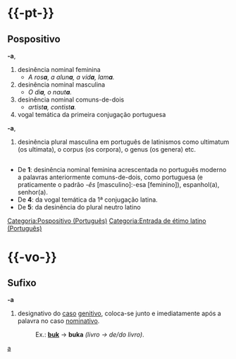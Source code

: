={{-pt-}}=
{{ver também/a}}
==Pospositivo==
{{flex.pt|0s=a|0p=as}}
'''-a''',
# desinência nominal feminina
#* ''A ros'''a''', a alun'''a''', a vid'''a''', lam'''a'''.''
# desinência nominal masculina
#* ''O di'''a''', o naut'''a'''.''
# desinência nominal comuns-de-dois
#* ''artist'''a''', contist'''a'''.'' 
# vogal temática da primeira conjugação portuguesa
{{flex.pt|0s=-|0p=a}}
'''-a''',
# {{cont|5}} desinência plural masculina em português de latinismos como ultimatum (os ultimata), o corpus (os corpora), o genus (os genera) etc.

=={{etimologia|pt}}==
* De '''1''': desinência nominal feminina acrescentada no português moderno a palavras anteriormente comuns-de-dois, como portuguesa (e praticamente o padrão ''-ês'' [masculino]:-esa [feminino]), espanhol(a), senhor(a).
* De '''4''': da vogal temática da 1ª conjugação latina.
* De '''5''': da desinência do plural neutro latino

[[Categoria:Pospositivo (Português)]]
[[Categoria:Entrada de étimo latino (Português)]]


={{-vo-}}=
==Sufixo==
'''-a'''
# designativo do [[caso]] [[genitivo]], coloca-se junto e imediatamente após a palavra no caso [[nominativo]].
#: Ex.: '''[[buk]]''' &rarr; '''buka''' ''(livro &rarr; de/do livro)''.

[[Categoria:Sufixo (Volapuque)|a]]
